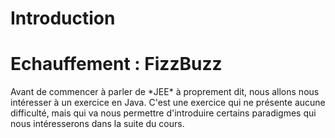 = Introduction =

= Echauffement : FizzBuzz =

Avant de commencer à parler de *JEE* à proprement dit, nous allons nous intéresser à un exercice en Java. C'est une exercice qui ne présente aucune difficulté, mais qui va nous permettre d'introduire certains paradigmes qui nous intéresserons dans la suite du cours.

{{include document="1-fizzbuzz.wiki" /}}


